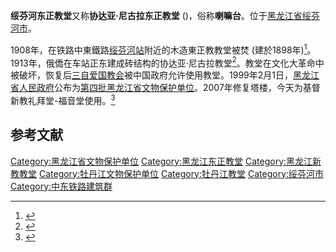 {{文物保护单位
| 级别 = 省级
| 省区市 = 黑龙江省
| 名称 = 绥芬河东正教堂
| 图片 = Suifenhe St Nicholas Church.jpg
| 编号 = 4-41
| 分类 = 近现代重要史迹及代表性建筑
| 时代 =  1913年
| 所在 = [[黑龙江省|黑龙江省]][[绥芬河市|绥芬河市]]
| 登录 = 1999年
}}
'''绥芬河东正教堂'''又称'''协达亚·尼古拉东正教堂''' ({{lang-ru|Свято-Николаевская церковь}})，俗称'''喇嘛台'''。位于[[黑龙江省|黑龙江省]][[绥芬河市|绥芬河市]]。

1908年，在铁路中東鐵路[[绥芬河站|绥芬河站]]附近的木造東正教教堂被焚 (建於1898年)<ref>{{Cite web|url=http://www.orthodox.cn/localchurch/harbin/suifenhe_hans.htm|title=绥芬河协达亚·尼古拉堂|accessdate=2017-06-28|language=Zh-hans|archive-date=2020-09-24|archive-url=https://web.archive.org/web/20200924000205/http://orthodox.cn/localchurch/harbin/suifenhe_hans.htm|dead-url=no}}</ref>。1913年，俄僑在车站正东建成砖结构的协达亚·尼古拉教堂<ref>{{Cite web|url=http://hlj.sina.com.cn/travel/line/2013-06-19/063857147_4.html|title=绥芬河东正教堂旧址|accessdate=2013-07-07|author=|date=2013年6月19日|work=|publisher=新浪网|language=Zh-hans}}{{Dead link|date=2018年6月 |bot=InternetArchiveBot |fix-attempted=no }}</ref>。教堂在文化大革命中被破坏，恢复后[[三自爱国教会|三自爱国教会]]被中国政府允许使用教堂。1999年2月1日，[[黑龙江省人民政府|黑龙江省人民政府]]公布为[[第四批黑龙江省文物保护单位|第四批黑龙江省文物保护单位]]。2007年修复塔楼，今天为基督新教礼拜堂-福音堂使用。<ref>{{Cite web|url=http://www.orthodox.cn/contemporary/harbin/suifenhe_hans.htm|title=绥芬河协达亚·尼古教堂旧址|accessdate=2017-06-28|language=Zh-hans|archive-date=2020-10-22|archive-url=https://web.archive.org/web/20201022002406/http://orthodox.cn/contemporary/harbin/suifenhe_hans.htm|dead-url=no}}</ref>

==参考文献==
{{Reflist}}

{{commonscat|St Nicholas church (Suifenhe)}}
{{coord|display=title}}

[[Category:黑龙江省文物保护单位|Category:黑龙江省文物保护单位]]
[[Category:黑龙江东正教堂|Category:黑龙江东正教堂]]
[[Category:黑龙江新教教堂|Category:黑龙江新教教堂]]
[[Category:牡丹江文物保护单位|Category:牡丹江文物保护单位]]
[[Category:牡丹江教堂|Category:牡丹江教堂]]
[[Category:绥芬河市|Category:绥芬河市]]
[[Category:中东铁路建筑群|Category:中东铁路建筑群]]